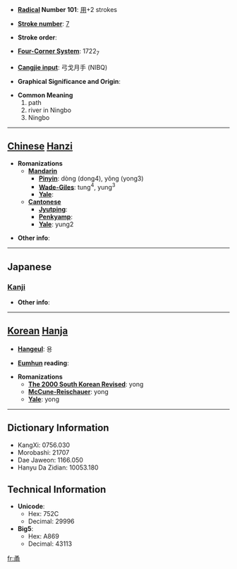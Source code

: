 * '''[[Wiktionary:Chinese radical index| Radical]] Number 101''': [[Wiktionary:Chinese radical index 用|用]]+2 strokes

* '''[[Wiktionary:Chinese total strokes index|Stroke number]]''': [[Wiktionary:Chinese total strokes index 7|7]]

* '''Stroke order''': 

* '''[[Wiktionary:Chinese four corner index|Four-Corner System]]''': 1722<sub>7</sub>

* '''[[Wiktionary:Chinese Cangjie index|Cangjie input]]''': 弓戈月手 (NIBQ)

* '''Graphical Significance and Origin''': 

* '''Common Meaning'''
*#path
*# river in Ningbo
*# Ningbo


----

== [[Chinese]] [[Hanzi]] ==

* '''Romanizations'''
** '''[[Mandarin]]'''
*** '''[[Pinyin]]''': dòng (dong4), yǒng (yong3)
*** '''[[Wade-Giles]]''': tung<sup>4</sup>, yung<sup>3</sup>
*** '''[[Yale]]''': 
** '''[[Cantonese]]'''
*** '''[[Jyutping]]''':
*** '''[[Penkyamp]]''': 
*** '''[[Yale]]''': yung2

* '''Other info''': 

----

==Japanese==
===[[Kanji]]===
{{kanji|on readings=[[よう]] (yō)|kun readings=[[つね]] (tsune), [[つかう]] (tsukau), [[おどる]] (odoru)}}

* '''Other info''':  

----

== [[Korean]] [[Hanja]] ==

* '''[[Hangeul]]''': 용

* '''[[Eumhun]] reading''': 

* '''Romanizations'''
** '''[[The 2000 South Korean Revised Romanization|The 2000 South Korean Revised]]''': yong
** '''[[McCune-Reischauer]]''': yong
** '''[[Yale]]''': yong

----

== Dictionary Information ==

* KangXi: 0756.030
* Morobashi: 21707
* Dae Jaweon: 1166.050
* Hanyu Da Zidian: 10053.180

== Technical Information ==

* '''Unicode''':
** Hex: 752C
** Decimal: 29996
* '''Big5''':
** Hex: A869
** Decimal: 43113

[[fr:甬]]